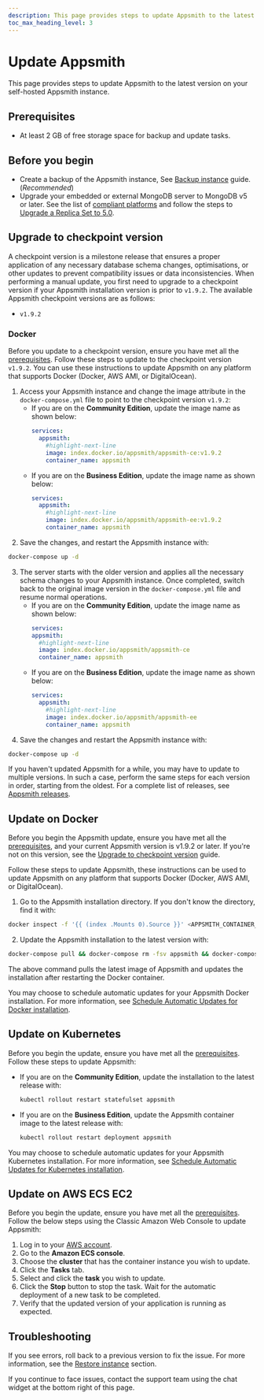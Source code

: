```yaml
---
description: This page provides steps to update Appsmith to the latest version on your self-hosted Appsmith instance.
toc_max_heading_level: 3
---
```


# Update Appsmith

This page provides steps to update Appsmith to the latest version on your self-hosted Appsmith instance.

## Prerequisites

* At least 2 GB of free storage space for backup and update tasks.

## Before you begin

* Create a backup of the Appsmith instance, See [Backup instance](/getting-started/setup/instance-management/appsmithctl/#backup-instance) guide. (_Recommended_)
* Upgrade your embedded or external MongoDB server to MongoDB v5 or later. See the list of [compliant platforms](https://www.mongodb.com/docs/manual/administration/production-notes/#platform-support) and follow the steps to [Upgrade a Replica Set to 5.0](https://www.mongodb.com/docs/manual/release-notes/5.0-upgrade-replica-set/).

## Upgrade to checkpoint version

A checkpoint version is a milestone release that ensures a proper application of any necessary database schema changes, optimisations, or other updates to prevent compatibility issues or data inconsistencies. When performing a manual update, you first need to upgrade to a checkpoint version if your Appsmith installation version is prior to `v1.9.2`. The available Appsmith checkpoint versions are as follows:

  * `v1.9.2`

### Docker
Before you update to a checkpoint version, ensure you have met all the [prerequisites](#prerequisites). Follow these steps to update to the checkpoint version `v1.9.2`. You can use these instructions to update Appsmith on any platform that supports Docker (Docker, AWS AMI, or DigitalOcean).

1. Access your Appsmith instance and change the image attribute in the `docker-compose.yml` file to point to the checkpoint version `v1.9.2`:
    * If you are on the **Community Edition**, update the image name as shown below:
        ```yaml
        services:
          appsmith:
            #highlight-next-line
            image: index.docker.io/appsmith/appsmith-ce:v1.9.2
            container_name: appsmith
        ```
    * If you are on the **Business Edition**, update the image name as shown below:
        ```yaml
        services:
          appsmith:
            #highlight-next-line
            image: index.docker.io/appsmith/appsmith-ee:v1.9.2
            container_name: appsmith
        ```
2. Save the changes, and restart the Appsmith instance with:
  ```bash
  docker-compose up -d
  ```
3. The server starts with the older version and applies all the necessary schema changes to your Appsmith instance. Once completed, switch back to the original image version in the `docker-compose.yml` file and resume normal operations.
    * If you are on the **Community Edition**, update the image name as shown below:
        ```yaml
        services:
        appsmith:
          #highlight-next-line
          image: index.docker.io/appsmith/appsmith-ce
          container_name: appsmith
        ```
    * If you are on the **Business Edition**, update the image name as shown below:
        ```yaml
        services:
          appsmith:
            #highlight-next-line
            image: index.docker.io/appsmith/appsmith-ee
            container_name: appsmith
        ```
4. Save the changes and restart the Appsmith instance with: 
  ```bash
  docker-compose up -d
  ```

If you haven't updated Appsmith for a while, you may have to update to multiple versions. In such a case, perform the same steps for each version in order, starting from the oldest. For a complete list of releases, see [Appsmith releases](https://github.com/appsmithorg/appsmith/releases).

## Update on Docker

Before you begin the Appsmith update, ensure you have met all the [prerequisites](#prerequisites), and your current Appsmith version is v1.9.2 or later. If you're not on this version, see the [Upgrade to checkpoint version](#upgrade-to-checkpoint-version) guide.

Follow these steps to update Appsmith, these instructions can be used to update Appsmith on any platform that supports Docker (Docker, AWS AMI, or DigitalOcean).

1. Go to the Appsmith installation directory. If you don't know the directory, find it with:

  ```bash
  docker inspect -f '{{ (index .Mounts 0).Source }}' <APPSMITH_CONTAINER_ID>
  ```
2. Update the Appsmith installation to the latest version with:

  ```bash
  docker-compose pull && docker-compose rm -fsv appsmith && docker-compose up -d
  ```
The above command pulls the latest image of Appsmith and updates the installation after restarting the Docker container.

You may choose to schedule automatic updates for your Appsmith Docker installation. For more information, see [Schedule Automatic Updates for Docker installation](/getting-started/setup/instance-management/maintenance-window#docker).

## Update on Kubernetes

Before you begin the update, ensure you have met all the [prerequisites](#prerequisites). Follow these steps to update Appsmith:

* If you are on the **Community Edition**, update the installation to the latest release with:

  ```bash
  kubectl rollout restart statefulset appsmith
  ```
* If you are on the **Business Edition**, update the Appsmith container image to the latest release with: 

  ```bash
  kubectl rollout restart deployment appsmith
  ```
You may choose to schedule automatic updates for your Appsmith Kubernetes installation. For more information, see [Schedule Automatic Updates for Kubernetes installation](/getting-started/setup/instance-management/maintenance-window#kubernetes ).

## Update on AWS ECS EC2

Before you begin the update, ensure you have met all the [prerequisites](#prerequisites). Follow the below steps using the Classic Amazon Web Console to update Appsmith:

1. Log in to your [AWS account](https://console.aws.amazon.com/ecs/).
2. Go to the **Amazon ECS console**.
3. Choose the **cluster** that has the container instance you wish to update.
4. Click the **Tasks** tab.
5. Select and click the **task** you wish to update. 
6. Click the **Stop** button to stop the task. Wait for the automatic deployment of a new task to be completed.
7. Verify that the updated version of your application is running as expected.

## Troubleshooting

If you see errors, roll back to a previous version to fix the issue. For more information, see the [Restore instance](/getting-started/setup/instance-management/appsmithctl#restore-instance) section. 

If you continue to face issues, contact the support team using the chat widget at the bottom right of this page.

